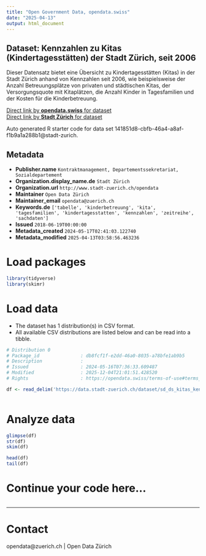 ```yaml
---
title: "Open Government Data, opendata.swiss"
date: "2025-04-13"
output: html_document
---
```


## Dataset: Kennzahlen zu  Kitas (Kindertagesstätten) der Stadt Zürich, seit 2006

Dieser Datensatz bietet eine Übersicht zu Kindertagesstätten (Kitas) in der Stadt Zürich anhand von Kennzahlen seit 2006, wie beispielsweise der Anzahl Betreuungsplätze von privaten und städtischen Kitas, der Versorgungsquote mit Kitaplätzen, die Anzahl Kinder in Tagesfamilien und der Kosten für die Kinderbetreuung.

[Direct link by **opendata.swiss** for dataset](https://opendata.swiss/de/dataset/kennzahlen-zu-kitas-kindertagesstatten-der-stadt-zurich-seit-20064)<br>
[Direct link by **Stadt Zürich** for dataset](https://data.stadt-zuerich.ch/dataset/sd_ds_kitas_kennzahlen)

Auto generated R starter code for data set 141851d8-cbfb-46a4-a8af-f1b9a1a288b1@stadt-zurich.

## Metadata

- **Publisher.name** `Kontraktmanagement, Departementssekretariat, Sozialdepartement`
- **Organization.display_name.de** `Stadt Zürich`
- **Organization.url** `http://www.stadt-zuerich.ch/opendata`
- **Maintainer** `Open Data Zürich`
- **Maintainer_email** `opendata@zuerich.ch`
- **Keywords.de** `['tabelle', 'kinderbetreuung', 'kita', 'tagesfamilien', 'kindertagesstatten', 'kennzahlen', 'zeitreihe', 'sachdaten']`
- **Issued** `2018-06-19T00:00:00`
- **Metadata_created** `2024-05-17T02:41:03.122740`
- **Metadata_modified** `2025-04-13T03:58:56.463236`


# Load packages

```r

library(tidyverse)
library(skimr)

```

# Load data

-   The dataset has 1 distribution(s) in CSV format.
-   All available CSV distributions are listed below and can be read into a tibble.

```r

# Distribution 0
# Package_id               : db8fcf1f-e2dd-46a0-8035-a78bfe1ab9b5
# Description              : 
# Issued                   : 2024-05-16T07:36:33.609487
# Modified                 : 2025-12-04T21:01:51.428520
# Rights                   : https://opendata.swiss/terms-of-use#terms_open

df <- read_delim('https://data.stadt-zuerich.ch/dataset/sd_ds_kitas_kennzahlen/download/kennzahlen_kitas_seit2006.csv')



```

# Analyze data

```r

glimpse(df)
str(df)
skim(df)

head(df)
tail(df)

```

# Continue your code here...

```r

```

------------------------------------------------------------------------

# Contact

opendata@zuerich.ch | Open Data Zürich

